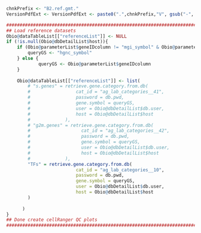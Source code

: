 <!-- Set Parameters Module -->
<!-- Set the chnkPrefix to make all chunks unique in the overall folder -->
```r
chnkPrefix <- "B2.ref.gmt."
VersionPdfExt <- VersionPdfExt <- paste0(".",chnkPrefix,"V", gsub("-", "", Sys.Date()), ".pdf")
```



```r
###############################################################################
## Load reference datasets                                                   ##
Obio@dataTableList[["referenceList"]] <- NULL
if (!is.null(Obio@dbDetailList$host)){
    if (Obio@parameterList$geneIDcolumn != "mgi_symbol" & Obio@parameterList$geneIDcolumn != "hgnc_symbol") {
        queryGS <- "hgnc_symbol" 
    } else {
            queryGS <- Obio@parameterList$geneIDcolumn
    }
  
    Obio@dataTableList[["referenceList"]] <- list(
        # "s.genes" = retrieve.gene.category.from.db(
        #                 cat_id = "ag_lab_categories__41",
        #                 password = db.pwd,
        #                 gene.symbol = queryGS,
        #                 user = Obio@dbDetailList$db.user,
        #                 host = Obio@dbDetailList$host
        #             ),
        # "g2m.genes" = retrieve.gene.category.from.db(
        #                   cat_id = "ag_lab_categories__42",
        #                   password = db.pwd,
        #                   gene.symbol = queryGS,
        #                   user = Obio@dbDetailList$db.user,
        #                   host = Obio@dbDetailList$host
        #             ),
        "TFs" = retrieve.gene.category.from.db(
                          cat_id = "ag_lab_categories__10",
                          password = db.pwd,
                          gene.symbol = queryGS,
                          user = Obio@dbDetailList$db.user,
                          host = Obio@dbDetailList$host
        )
        
      )
}
## Done create cellRanger QC plots                                           ##
###############################################################################
```
